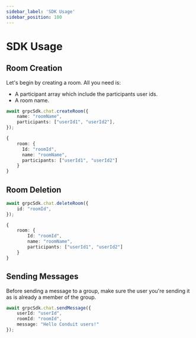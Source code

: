 ```yaml
---
sidebar_label: 'SDK Usage'
sidebar_position: 100
---
```


# SDK Usage

## Room Creation

Let's begin by creating a room. All you need is:
- A participant array which include the participants user ids.
- A room name.

```ts title="Request"
await grpcSdk.chat.createRoom({
    name: "roomName",
    participants: ["userId1", "userId2"],
});
```
```ts title="Response"
{
    room: {
      Id: "roomId",
      name: "roomName",
      participants: ["userId1", "userId2"]
    }
}
```

## Room Deletion

```ts title="Request"
await grpcSdk.chat.deleteRoom({
    id: "roomId",
});
```
```ts title="Response"
{
    room: {
        Id: "roomId",
        name: "roomName",
        participants: ["userId1", "userId2"]
    }
}
```

## Sending Messages

Before sending a message to a group, make sure the user you're sending it as is already a member of the group.

```ts title="Request"
await grpcSdk.chat.sendMessage({
    userId: "userId",
    roomId: "roomId",
    message: "Hello Conduit users!"
});
```
